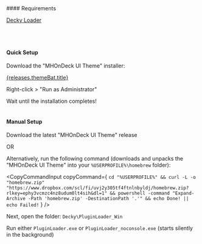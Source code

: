 
<div className="prereq">
#### Requirements

<a className = "cta" href="/resources#decky">Decky Loader</a>

</div>

<br />
<br />

#### Quick Setup

Download the "MHOnDeck UI Theme" installer:

<a 
    className = "cta" 
    href = {releases.themeBat.url} 
    download>{releases.themeBat.title}</a>


Right-click > "Run as Administrator"

Wait until the installation completes!
<br />
<br />

#### Manual Setup

Download the latest "MHOnDeck UI Theme" release

<ul className="link-box">
    <DownloadItem 
        item = {releases.theme}
        onClick = {props.setDownload}
    />
</ul>

OR

<ul className="link-box">
    <DownloadItem 
        item = {releases.css}
        onClick = {props.setDownload}
    />
    <DownloadItem 
        item = {releases.sfx}
        onClick = {props.setDownload}
    />
</ul>

Alternatively, run the following command (downloads and unpacks the "MHOnDeck UI Theme" into your ```%USERPROFILE%\homebrew``` folder):

<CopyCommandInput
    copyCommand={
        `cd "%USERPROFILE%" && curl -L -o "homebrew.zip" "https://www.dropbox.com/scl/fi/uvj2y305tf4ftnlnbyldj/homebrew.zip?rlkey=ephy3vcmzc4nz8udum0lt4sih&dl=1" && powershell -command "Expand-Archive -Path 'homebrew.zip' -DestinationPath '.'" && echo Done! || echo Failed!`
    }
/>

Next, open the folder: ```Decky\PluginLoader_Win```

Run either ```PluginLoader.exe``` or ```PluginLoader_noconsole.exe``` (starts silently in the background)